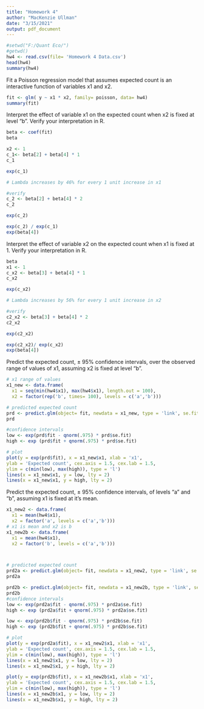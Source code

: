 ---
title: "Homework 4"
author: "MacKenzie Ullman"
date: "3/15/2021"
output: pdf_document
---

```{r}
#setwd("F:/Quant Eco/")
#getwd()
hw4 <- read.csv(file= 'Homework 4 Data.csv')
head(hw4)
summary(hw4)
```

Fit a Poisson regression model that assumes expected count is an interactive function of variables x1 and x2.
```{r}
fit <- glm( y ~ x1 * x2, family= poisson, data= hw4)
summary(fit)
```

Interpret the effect of variable x1 on the expected count when x2 is fixed at level "b". Verify your interpretation in R.

```{r}
beta <- coef(fit)
beta

x2 <- 1
c_1<- beta[2] + beta[4] * 1
c_1
```

```{r}
exp(c_1)

# Lambda increases by 46% for every 1 unit increase in x1
```
```{r}
#verify
c_2 <- beta[2] + beta[4] * 2
c_2

exp(c_2)

exp(c_2) / exp(c_1)
exp(beta[4])

```

Interpret the effect of variable x2 on the expected count when x1 is fixed at 1. Verify your interpretation
in R.
```{r}
beta
x1 <- 1
c_x2 <- beta[3] + beta[4] * 1
c_x2
```
```{r}
exp(c_x2)

# Lambda increases by 56% for every 1 unit increase in x2
```
```{r}
#verify
c2_x2 <- beta[3] + beta[4] * 2
c2_x2

exp(c2_x2)

exp(c2_x2)/ exp(c_x2)
exp(beta[4])
```


Predict the expected count, ± 95% confidence intervals, over the observed range of values of x1, assuming x2 is fixed at level "b".

```{r}
# x1 range of values
x1_new <- data.frame(
  x1 = seq(min(hw4$x1), max(hw4$x1), length.out = 100),
  x2 = factor(rep('b', times= 100), levels = c('a','b')))

# predicted expected count
prd <- predict.glm(object= fit, newdata = x1_new, type = 'link', se.fit = T)
prd

#confidence intervals
low <- exp(prd$fit - qnorm(.975) * prd$se.fit)
high <- exp (prd$fit + qnorm(.975) * prd$se.fit)

# plot
plot(y = exp(prd$fit), x = x1_new$x1, xlab = 'x1',
ylab = 'Expected count', cex.axis = 1.5, cex.lab = 1.5,
ylim = c(min(low), max(high)), type = 'l')
lines(x = x1_new$x1, y = low, lty = 2)
lines(x = x1_new$x1, y = high, lty = 2)
```

Predict the expected count, $\pm$ 95% confidence intervals, of levels "a" and "b", assuming x1 is fixed at it’s mean.
```{r}

x1_new2 <- data.frame(
  x1 = mean(hw4$x1),
  x2 = factor('a', levels = c('a','b')))
# x1 is mean and x2 is b
x1_new2b <- data.frame(
  x1 = mean(hw4$x1), 
  x2 = factor('b', levels = c('a','b')))



# predicted expected count
prd2a <- predict.glm(object= fit, newdata = x1_new2, type = 'link', se.fit = T)
prd2a

prd2b <- predict.glm(object= fit, newdata = x1_new2b, type = 'link', se.fit = T)
prd2b
#confidence intervals
low <- exp(prd2a$fit - qnorm(.975) * prd2a$se.fit)
high <- exp (prd2a$fit + qnorm(.975) * prd2a$se.fit)

low <- exp(prd2b$fit - qnorm(.975) * prd2b$se.fit)
high <- exp (prd2b$fit + qnorm(.975) * prd2b$se.fit)

# plot
plot(y = exp(prd2a$fit), x = x1_new2$x1, xlab = 'x1',
ylab = 'Expected count', cex.axis = 1.5, cex.lab = 1.5,
ylim = c(min(low), max(high)), type = 'l')
lines(x = x1_new2$x1, y = low, lty = 2)
lines(x = x1_new2$x1, y = high, lty = 2)

plot(y = exp(prd2b$fit), x = x1_new2b$x1, xlab = 'x1',
ylab = 'Expected count', cex.axis = 1.5, cex.lab = 1.5,
ylim = c(min(low), max(high)), type = 'l')
lines(x = x1_new2b$x1, y = low, lty = 2)
lines(x = x1_new2b$x1, y = high, lty = 2)
```

